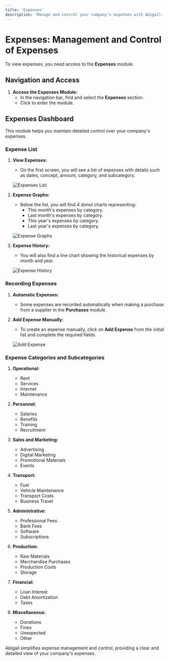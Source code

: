 ```yaml
---
title: 'Expenses'
description: 'Manage and control your company’s expenses with Abigail.'
---
```


# Expenses: Management and Control of Expenses

To view expenses, you need access to the **Expenses** module.

## Navigation and Access

1. **Access the Expenses Module:**
   - In the navigation bar, find and select the **Expenses** section.
   - Click to enter the module.

## Expenses Dashboard

This module helps you maintain detailed control over your company's expenses.

### Expense List

1. **View Expenses:**
   - On the first screen, you will see a list of expenses with details such as dates, concept, amount, category, and subcategory.

   <img
     className="block"
     src="/images/expenses-list-en.png"
     alt="Expenses List"
   />

2. **Expense Graphs:**
   - Below the list, you will find 4 donut charts representing:
     - This month's expenses by category.
     - Last month's expenses by category.
     - This year's expenses by category.
     - Last year's expenses by category.

   <img
     className="block"
     src="/images/expenses-charts-en.png"
     alt="Expense Graphs"
   />

3. **Expense History:**
   - You will also find a line chart showing the historical expenses by month and year.

   <img
     className="block"
     src="/images/expenses-history-en.png"
     alt="Expense History"
   />

### Recording Expenses

1. **Automatic Expenses:**
   - Some expenses are recorded automatically when making a purchase from a supplier in the **Purchases** module.

2. **Add Expense Manually:**
   - To create an expense manually, click on **Add Expense** from the initial list and complete the required fields.

   <img
     className="block"
     src="/images/expenses-add-en.png"
     alt="Add Expense"
   />

### Expense Categories and Subcategories

1. **Operational:**
   - Rent
   - Services
   - Internet
   - Maintenance

2. **Personnel:**
   - Salaries
   - Benefits
   - Training
   - Recruitment

3. **Sales and Marketing:**
   - Advertising
   - Digital Marketing
   - Promotional Materials
   - Events

4. **Transport:**
   - Fuel
   - Vehicle Maintenance
   - Transport Costs
   - Business Travel

5. **Administrative:**
   - Professional Fees
   - Bank Fees
   - Software
   - Subscriptions

6. **Production:**
   - Raw Materials
   - Merchandise Purchases
   - Production Costs
   - Storage

7. **Financial:**
   - Loan Interest
   - Debt Amortization
   - Taxes

8. **Miscellaneous:**
   - Donations
   - Fines
   - Unexpected
   - Other

Abigail simplifies expense management and control, providing a clear and detailed view of your company's expenses.
